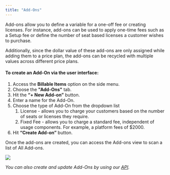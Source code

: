 ```yaml
---
title: "Add-Ons"
---
```


Add-ons allow you to define a variable for a one-off fee or creating licenses. For instance, add-ons can be used to apply one-time fees such as a Setup fee or define the number of seat based licenses a customer wishes to purchase.

Additionally, since the dollar value of these add-ons are only assigned while adding them to a price plan, the add-ons can be recycled with multiple values across different price plans.

#### To create an Add-On via the user interface:

1. Access the **Billable Items** option on the side menu.
2. Choose the **"Add-Ons"** tab.
3. Hit the **“+ New Add-on”** button.
4. Enter a name for the Add-On.
5. Choose the type of Add-On from the dropdown list  
   1. License - allows you to charge your customers based on the number of seats or licenses they require.  
   2. Fixed Fee - allows you to charge a standard fee, independent of usage components. For example, a platform fees of $2000.
6. Hit **“Create Add-on”** button.

Once the add-ons are created, you can access the Add-ons view to scan a list of All Add-ons.

![](docs/images/4256ab6-Screenshot_2023-06-21_at_9.57.06_AM.png) 

_You can also create and update Add-Ons by using our [API](/api-reference/addons/create-an-addon)._
